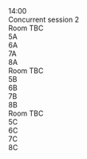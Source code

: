 <div className="ProgramLineItem">
    <div className="cpTime">
        14:00
    </div>
    <div className="cpItems">
        <div className="cpSingleEntry titleEntry">
            <div className="cpBigTitleText">
            Concurrent session 2
            </div>
        </div>
        <div className="cpSessionColumns">
            <div className="cpSessionColumn">
                <div className="cpRoom">
                    Room TBC
                </div>
                <div className="cpColumnEntry">
                    5A
                </div>
                <div className="cpColumnEntry">
                    6A
                </div>
                <div className="cpColumnEntry">
                    7A
                </div>
                <div className="cpColumnEntry">
                    8A
                </div>
            </div>
            <div className="cpSessionColumn">
                <div className="cpRoom">
                    Room TBC
                </div>
                <div className="cpColumnEntry">
                    5B
                </div>
                <div className="cpColumnEntry">
                    6B
                </div>
                <div className="cpColumnEntry">
                    7B
                </div>
                <div className="cpColumnEntry">
                    8B
                </div>
            </div>
            <div className="cpSessionColumn">
                <div className="cpRoom">
                    Room TBC
                </div>
                <div className="cpColumnEntry">
                    5C
                </div>
                <div className="cpColumnEntry">
                    6C
                </div>
                <div className="cpColumnEntry">
                    7C
                </div>
                <div className="cpColumnEntry">
                    8C
                </div>
            </div>
        </div>
    </div>
</div>